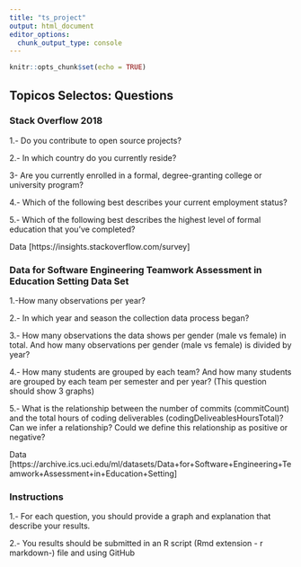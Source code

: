 ```yaml
---
title: "ts_project"
output: html_document
editor_options: 
  chunk_output_type: console
---
```


```r
knitr::opts_chunk$set(echo = TRUE)
```

## Topicos Selectos: Questions

### Stack Overflow 2018

1.- Do you contribute to open source projects?

2.- In which country do you currently reside?

3- Are you currently enrolled in a formal, degree-granting college or university program?

4.- Which of the following best describes your current employment status?

5.- Which of the following best describes the highest level of formal education that you’ve completed?

Data [https://insights.stackoverflow.com/survey]

### Data for Software Engineering Teamwork Assessment in Education Setting Data Set 

1.-How many observations per year?

2.- In which year and season the collection data process began?

3.- How many observations the data shows per gender (male vs female) in total. And how many observations per gender (male vs female) is divided by year?

4.- How many students are grouped by each team? And how many students are grouped by each team per semester and per year? (This question should show 3 graphs)

5.- What is the relationship between the number of commits (commitCount) and the total hours of coding deliverables (codingDeliveablesHoursTotal)? Can we infer a relationship? Could we define this relationship as positive or negative?

Data [https://archive.ics.uci.edu/ml/datasets/Data+for+Software+Engineering+Teamwork+Assessment+in+Education+Setting]

### Instructions

1.- For each question, you should provide a graph and explanation that describe your results.

2.- You results should  be submitted in an R script (Rmd extension - r markdown-) file and using GitHub